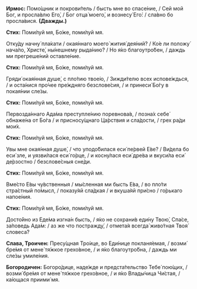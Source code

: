 **Ирмос:** Помо́щник и покрови́тель / бысть мне во спасе́ние, / Сей мой Бог, и просла́влю Его́, / Бог отца́ моего́, и вознесу́ Его́: / сла́вно бо просла́вися. **(Дважды.)**

**Стих:** Поми́луй мя, Бо́же, поми́луй мя.

Отку́ду начну́ пла́кати / окая́ннаго моего́ жития́ дея́ний? / Ко́е ли положу́ нача́ло, Христе́, ны́нешнему рыда́нию? / Но я́ко благоутро́бен, / даждь ми прегреше́ний оставле́ние.

**Стих:** Поми́луй мя, Бо́же, поми́луй мя.

Гряди́ окая́нная душе́, с пло́тию твое́ю, / Зижди́телю всех испове́ждься, / и оста́нися про́чее пре́ждняго безслове́сия, / и принеси́ Бо́гу в покая́нии сле́зы.

**Стих:** Поми́луй мя, Бо́же, поми́луй мя.

Первозда́ннаго Ада́ма преступле́нию поревнова́в, / позна́х себе́ обнаже́на от Бо́га / и присносу́щнаго Ца́рствия и сла́дости, / грех ра́ди мои́х.

**Стих:** Поми́луй мя, Бо́же, поми́луй мя.

Увы мне окая́нная душе́, / что уподо́билася еси́ пе́рвей Е́ве? / Ви́дела бо еси́ зле, и уязви́лася еси́ го́рце, / и косну́лася еси́ дре́ва и вкуси́ла еси́ де́рзостно / безслове́сныя сне́ди.

**Стих:** Поми́луй мя, Бо́же, поми́луй мя.

Вме́сто Е́вы чу́вственныя / мы́сленная ми бысть Е́ва, / во пло́ти стра́стный по́мысл, / показу́яй сла́дкая / и вкуша́яй при́сно / го́рькаго напое́ния.

**Стих:** Поми́луй мя, Бо́же, поми́луй мя.

Досто́йно из Еде́ма изгна́н бысть, / я́ко не сохрани́в еди́ну Твою́, Спа́се, за́поведь Ада́м: / аз же что постражду́, / отмета́я всегда́ живо́тная Твоя́ словеса́?

**Слава, Троичен:** Пресу́щная Тро́ице, во Еди́нице покланя́емая, / возми́ бре́мя от мене́ тя́жкое грехо́вное, / и я́ко благоутро́бна, / даждь ми сле́зы умиле́ния.

**Богородичен:** Богоро́дице, наде́жде и предста́тельство Тебе́ пою́щих, / возми́ бре́мя от мене́ тя́жкое грехо́вное, / и я́ко Влады́чица Чи́стая, / ка́ющася приими́ мя.
